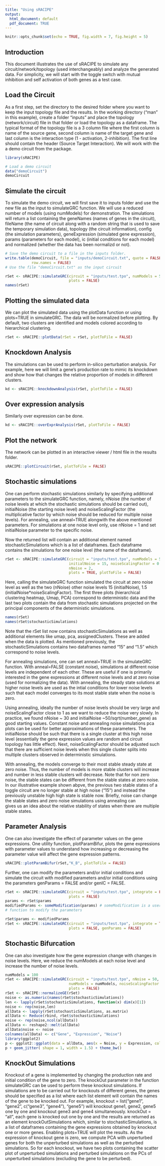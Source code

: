 ```yaml
---
title: "Using sRACIPE"
output:
  html_document: default
  pdf_document: TRUE
---
```


```r
knitr::opts_chunk$set(echo = TRUE, fig.width = 7, fig.height = 5)
```

## Introduction

This document illustrates the use of sRACIPE to simulate any 
circuit/network/topology (used interchangeably) and analyze the generated data. 
For simplicity, we will start with the toggle switch with mutual inhibition and 
self activation of both genes as a test case.

## Load the Circuit
As a first step, set the directory to the desired folder where you want to 
keep the input topology file and the results. In the working directory 
("man" in this example), create a folder "inputs" and place the 
topology (network/circuit) file in that folder or load the topology as a dataframe. 
The typical format of the topology 
file is a 3 column file where the first column is name of the source gene, 
second column is name of the target gene and last column is 
the interaction type (1 - activation, 2-inhibition). 
The first line should contain the header (Source Target Interaction). 
We will work with the a demo circuit from the package.

```r
library(sRACIPE)

# Load a demo circuit
data("demoCircuit")
demoCircuit

```

## Simulate the circuit
To simulate the demo circuit, we will first save it to inputs folder and use the
new file as the input to simulateGRC function. We will use a reduced number of 
models (using numModels) for demonstration. The simulations will return a list 
containing the geneNames (names of genes in the circuit), fileName (the name 
of circuit along with a random string that is used to save the temporary 
simulation data), topology (the circuit information), config (the simulation
parameters), geneExpression (simulated gene expression), params (parameters for
each model), ic (initial conditions for each model) and normalized (whether the
data has been normalizd or not). 

```r
# Save the demo circuit to a file in the inputs folder.
write.table(demoCircuit, file = "inputs/demoCircuit.txt", quote = FALSE,
            row.names = FALSE)
# Use the file "demoCircuit.txt" as the input circuit

rSet <- sRACIPE::simulateGRC(circuit = "inputs/test.tpo", numModels = 500, 
                             plots = FALSE)
names(rSet)
```

## Plotting the simulated data

We can plot the simulated data using the plotData function or using plots=TRUE
in simulateGRC. The data will be normalized before plotting. By default, two 
clusters are identified and models colored according to hierarchical clustering.

```r
rSet <- sRACIPE::plotData(rSet = rSet, plotToFile = FALSE)

```

## Knockdown Analysis
The simulations can be used to perform in-silico perturbation analysis. 
For example, here we will limit a gene's production rate to mimic its knockdown
and show how that changes the relative proportion of models in different 
clusters.

```r
kd <- sRACIPE::knockdownAnalysis(rSet, plotToFile = FALSE)
```
## Over expression analysis

Similarly over expression can be done.


```r
kd <- sRACIPE::overExprAnalysis(rSet, plotToFile = FALSE)
```


## Plot the network 

The network can be plotted in an interactive viewer / html file in the results  folder.

```r
sRACIPE::plotCircuit(rSet, plotToFile = FALSE)
```


##  Stochastic simulations 

One can perform stochastic simulations similarly by specifying additional 
parameters to the simulateGRC function, namely, nNoise (the number of noise
levels at which the stochastic simulations should be carried out), initialNoise 
(the starting noise level) and noiseScalingFactor (the multiplicative factor by
which noise should be reduced for multiple noise levels). 
For annealing, use anneal=TRUE alongwith the above mentioned parameters.
For simulations at one
noise level only, use nNoise = 1 and set initialNoise parameter to the specific 
noise. 

Now the returned list will contain an additional element named 
stochasticSimulations which is a list of dataframes. Each dataframe contains the
simulations for one noise level (the name of the dataframe).

```r
rSet <- sRACIPE::simulateGRC(circuit = "inputs/test.tpo", numModels = 500, 
                             initialNoise = 15, noiseScalingFactor = 0.1,
                             nNoise = 2,
                             plots = TRUE, plotToFile = FALSE)

```

Here, calling the simulateGRC function simulated the circuit at zero noise level
as well as the two (nNoise) other noise levels 15 (initialNoise), 1.5 
(initialNoise*noiseScalingFactor). The first three plots (hierarchical 
clustering heatmap, Umap, PCA) correspond to deterministic data and the last
two plots contain the data from stochastic simulations projected on the 
principal components of the deterministic simulations.

```r
names(rSet)
names(rSet$stochasticSimulations)
```

Note that the rSet list now contains stochasticSimulations as well as 
additional elements like umap, pca, assignedClusters. These are 
added when the data is plotted. As mentioned previously, the stochasticSimulations 
contains two dataframes named "15" and "1.5" which correspond to noise levels. 


For annealing simulations, one can set anneal=TRUE in the simulateGRC function.
With anneal=FALSE (constant noise), simulations at different noise levels are 
independent of each other. These are useful if one is primarily interested in 
the gene expressions at different noise levels and at zero noise 
(used for normalizing the data). With annealing, the steady state solutions
at higher noise levels are used as the intial conditions for lower noise levels 
such that each model converges to its most stable state when the noise is zero.


Using annealing, ideally the number of noise levels should be very large 
and noiseScalingFactor close to 1 as we want to reduce the noise very slowly. 
In practice, we found nNoise ~ 30 and initialNoise ~50/sqrt(number_gene) 
as good starting values. Constant noise and annealing noise simulations pca 
plots can be used for better approximations of these parameters. 
The initialNoise should be such that there is a single cluster at this 
high noise level (essentially the gene expression values are random and circuit 
topology has little effect). Next, noiseScalingFactor  should be adjusted such 
that there are sufficient noise levels when this single cluster splits into 
multiple clusters observed in deterministic simulations. 

With annealing,
the models converge to their most stable steady state 
at zero noise. Thus, the number of models is more stable clusters
will increase and number in less 
stable clusters will decrease. Note that for non zero noise, the stable states
can be different from the stable states at zero noise. In our illustrative 
example shown abpve, the previous two stable states of a toggle circuit are no 
longer stable at high noise ("15") and instead the previously unstable high high
state is stable now. Briefly, noise can change the stable states and zero noise
simulations using annealing can  
gives us an idea about the relative stability of states 
when there are multiple stable states. 

## Parameter Analysis
One can also investigate the effect of parameter values on the gene expressions.
One utility function, plotParamBifur, plots the gene expressions with parameter
values to understand how increasing or decreasing the parameter value will 
affect the gene expression patterns.

```r
sRACIPE::plotParamBifur(rSet,"K_B", plotToFile = FALSE)
```

Further, one can modify the parameters and/or initial conditions
and simulate the circuit with
modified parameters and/or initial conditions using the parameters 
genParams = FALSE and/or genIC = FALSE. 


```r
rSet <- sRACIPE::simulateGRC(circuit = "inputs/test.tpo", integrate = FALSE,
                             plots = FALSE)
params <- rSet$params
modifiedParams <- someModification(params) # someModification is a user defined
# function to modify the parameters

rSet$params <- modifiedParams
rSet <- sRACIPE::simulateGRC(circuit = "inputs/test.tpo", integrate = TRUE,
                             plots = FALSE, genParams = FALSE)

```


## Stochastic Bifurcation 
One can also investigate how the gene expression change with changes in noise 
levels. Here, we reduce the numModels at each noise level and increase the
number of noise levels.

```r
numModels = 100
rSet <- sRACIPE::simulateGRC(circuit = "inputs/test.tpo", nNoise = 50,
                             numModels = numModels, noiseScalingFactor = 0.93,
                             plots = FALSE)
rSet <- sRACIPE::normalizeGE(rSet)
noise <- as.numeric(names(rSet$stochasticSimulations))
len <- lapply(rSet$stochasticSimulations, function(x) dim(x)[1])
noise <- rep(noise,len)
allData <- lapply(rSet$stochasticSimulations, as.matrix)
allData <- Reduce(rbind, rSet$stochasticSimulations)
noise <- rep(noise,ncol(allData))
allData <- reshape2::melt(allData)
allData$noise <- noise
colnames(allData) <- c("Gene", "Expression", "Noise")
library(ggplot2)
p <- ggplot2::ggplot(data = allData, aes(x = Noise, y = Expression, color = Gene)) 
p + geom_jitter( shape = 1, width = 1.5) + theme_bw()
```


## KnockOut Simulations

Knockout of a gene is implemented by changing the production rate and initial 
condition of the gene to zero. The knockOut parameter in the function 
simulateGRC can be used to perform these knockout simulations. If simulations 
are to be carried out for knockouts of different genes, the genes should be 
specified as a list where each list element will contain the names of the gene 
to be knocked out. For example, knockout = list("gene1", "gene2", 
c("gene3", "gene4"), "gene5") will knockout gene1, gene2, gene5 one by one
and knockout gene3 and gene4 simultaneously.
knockOut = "all", each gene is knocked out one by one and the results are 
returned as an element knockOutSimulations which, similar to 
stochasticSimulations, is a list of dataframes containing the gene expressions
obtained by knockout one or more genes. Enabling plots=TRUE will plot the 
results. As the expression of knockout gene is zero, we compute PCA with 
unperturbed genes for both the unperturbed simulations as well as the
perturbed simulations. So for each knockout, we have two plots containing the
scatter plot of unperturbed simulations and perturbed simulations on the PCs of
unperturbed simulations (excluding the gene to be perturbed).

